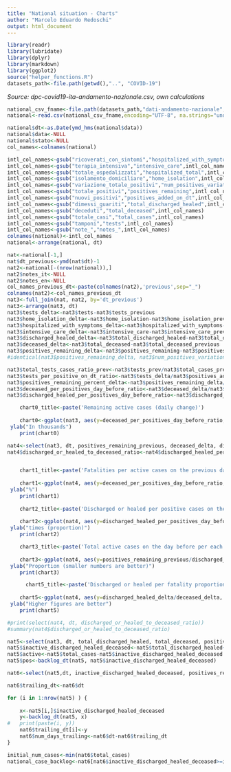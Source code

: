 ```yaml
---
title: "National situation - Charts"
author: "Marcelo Eduardo Redoschi"
output: html_document
---
```


```r
library(readr)
library(lubridate)
library(dplyr)
library(markdown)
library(ggplot2)
source("helper_functions.R")
datasets_path<-file.path(getwd(),"..", "COVID-19") 
```

*Source: dpc-covid19-ita-andamento-nazionale.csv, own calculations*

```r
national_csv_fname<-file.path(datasets_path,"dati-andamento-nazionale","dpc-covid19-ita-andamento-nazionale.csv")
national<-read.csv(national_csv_fname,encoding="UTF-8", na.strings="undefined") 
```

```r
national$dt<-as.Date(ymd_hms(national$data))
national$data<-NULL 
national$stato<-NULL
col_names<-colnames(national)

intl_col_names<-gsub("ricoverati_con_sintomi","hospitalized_with_symptoms",col_names)
intl_col_names<-gsub("terapia_intensiva","intensive_care",intl_col_names)
intl_col_names<-gsub("totale_ospedalizzati","hospitalized_total",intl_col_names)
intl_col_names<-gsub("isolamento_domiciliare","home_isolation",intl_col_names)
intl_col_names<-gsub("variazione_totale_positivi","num_positives_variation",intl_col_names)
intl_col_names<-gsub("totale_positivi","positives_remaining",intl_col_names)
intl_col_names<-gsub("nuovi_positivi","positives_added_on_dt",intl_col_names)
intl_col_names<-gsub("dimessi_guariti","total_discharged_healed",intl_col_names)
intl_col_names<-gsub("deceduti","total_deceased",intl_col_names)
intl_col_names<-gsub("totale_casi","total_cases",intl_col_names)
intl_col_names<-gsub("tamponi","tests",intl_col_names)
intl_col_names<-gsub("note_","notes_",intl_col_names)
colnames(national)<-intl_col_names
national<-arrange(national, dt)
```

```r
nat<-national[-1,]
nat$dt_previous<-ymd(nat$dt)-1
nat2<-national[-(nrow(national)),]
nat2$notes_it<-NULL 
nat2$notes_en<-NULL 
col_names_previous_dt<-paste(colnames(nat2),'previous',sep="_")
colnames(nat2)<-col_names_previous_dt
nat3<-full_join(nat, nat2, by='dt_previous')
nat3<-arrange(nat3, dt)
nat3$tests_delta<-nat3$tests-nat3$tests_previous
nat3$home_isolation_delta<-nat3$home_isolation-nat3$home_isolation_previous
nat3$hospitalized_with_symptoms_delta<-nat3$hospitalized_with_symptoms-nat3$hospitalized_with_symptoms_previous
nat3$intensive_care_delta<-nat3$intensive_care-nat3$intensive_care_previous
nat3$discharged_healed_delta<-nat3$total_discharged_healed-nat3$total_discharged_healed_previous
nat3$deceased_delta<-nat3$total_deceased-nat3$total_deceased_previous
nat3$positives_remaining_delta<-nat3$positives_remaining-nat3$positives_remaining_previous
#identical(nat3$positives_remaining_delta, nat3$num_positives_variation)
```
```r
nat3$total_tests_cases_ratio_prev<-nat3$tests_prev/nat3$total_cases_previous
nat3$tests_per_positive_on_dt_ratio<-nat3$tests_delta/nat3$positives_added_on_dt
nat3$positives_remaining_percent_delta<-nat3$positives_remaining_delta/nat3$positives_remaining_previous*100
nat3$deceased_per_positives_day_before_ratio<-nat3$deceased_delta/nat3$positives_remaining_previous*100
nat3$discharged_healed_per_positives_day_before_ratio<-nat3$discharged_healed_delta/nat3$positives_remaining_previous*100
```


```r


    chart0_title<-paste('Remaining active cases (daily change)')
    
    chart0<-ggplot(nat3, aes(y=deceased_per_positives_day_before_ratio, x=dt))+geom_path(color="orange")+ggtitle(chart0_title)+xlab("Date")+
 ylab("In thousands")
    print(chart0)

```

```r
nat4<-select(nat3, dt, positives_remaining_previous, deceased_delta, discharged_healed_delta, deceased_per_positives_day_before_ratio, discharged_healed_per_positives_day_before_ratio)
nat4$discharged_or_healed_to_deceased_ratio<-nat4$discharged_healed_per_positives_day_before_ratio/nat4$deceased_per_positives_day_before_ratio
```

```r

```

```r

    chart1_title<-paste('Fatalities per active cases on the previous day')
    
    chart1<-ggplot(nat4, aes(y=deceased_per_positives_day_before_ratio, x=dt))+geom_line(color="red")+ggtitle(chart1_title)+xlab(paste(format(min(nat$dt),"%d %b"),"-",format(max(nat$dt),"%d %b %Y")))+
 ylab("%")
    print(chart1)
    
    chart2_title<-paste('Discharged or healed per positive cases on the previous day')
    
    chart2<-ggplot(nat4, aes(y=discharged_healed_per_positives_day_before_ratio, x=dt))+geom_line(color="green")+ggtitle(chart2_title)+xlab(paste("Most recent observation:",format(max(nat$dt),"%d %b %Y")))+
 ylab("times (proportion)")
    print(chart2)
```


```r

    chart3_title<-paste('Total active cases on the day before per each healed or discharged "today"')
    
    chart3<-ggplot(nat4, aes(y=positives_remaining_previous/discharged_healed_delta, x=dt))+geom_line(color="purple")+ggtitle(chart3_title)+xlab(paste("Most recent observation:",format(max(nat$dt),"%d %b %Y")))+
 ylab("Proportion (smaller numbers are better)")
    print(chart3)
```


```r
      chart5_title<-paste('Discharged or healed per fatality proportion')
    
    chart5<-ggplot(nat4, aes(y=discharged_healed_delta/deceased_delta, x=dt))+geom_line(color="brown")+ggtitle(chart5_title)+xlab(paste("Most recent observation:",format(max(nat$dt),"%d %b %Y")))+
 ylab("Higher figures are better")
    print(chart5)
```



```r
#print(select(nat4, dt, discharged_or_healed_to_deceased_ratio))
#summary(nat4$discharged_or_healed_to_deceased_ratio)
```


```r
nat5<-select(nat3, dt, total_discharged_healed, total_deceased, positives_remaining, total_cases)
nat5$inactive_discharged_healed_deceased<-nat5$total_discharged_healed+nat5$total_deceased
nat5$active<-nat5$total_cases-nat5$inactive_discharged_healed_deceased
nat5$pos<-backlog_dt(nat5, nat5$inactive_discharged_healed_deceased)

nat6<-select(nat5,dt, inactive_discharged_healed_deceased, positives_remaining, total_cases)

nat6$trailing_dt<-nat6$dt 

for (i in 1:nrow(nat5) ) { 
	
	x<-nat5[i,]$inactive_discharged_healed_deceased
	y<-backlog_dt(nat5, x) 
#	print(paste(i, y))
	nat6$trailing_dt[i]<-y
	nat6$num_days_trailing<-nat6$dt-nat6$trailing_dt
}
```

```r
initial_num_cases<-min(nat6$total_cases)
national_case_backlog<-nat6[nat6$inactive_discharged_healed_deceased>=initial_num_cases,]
```
